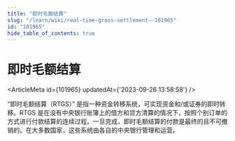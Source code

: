 ```yaml
---
title: "即时毛额结算"
slug: "/learn/wiki/real-time-gross-settlement--101965"
id: "101965"
hide_table_of_contents: true
---
```



# 即时毛额结算

<ArticleMeta id={101965} updatedAt={'2023-09-26 13:58:58'} />
<div className='border-solid border-b border-t-0 my-4 border-[var(--ifm-color-gray-300)]' />

“即时毛额结算（RTGS）” 是指一种资金转移系统，可实现资金和/或证券的即时转移。RTGS 是在没有中央银行账簿上的借方和贷方清算的情况下，按照个别订单的方式进行付款结算的连续过程。一旦完成，即时毛额结算的付款是最终的且不可撤销的。在大多数国家，这些系统由各自的中央银行管理和运营。
